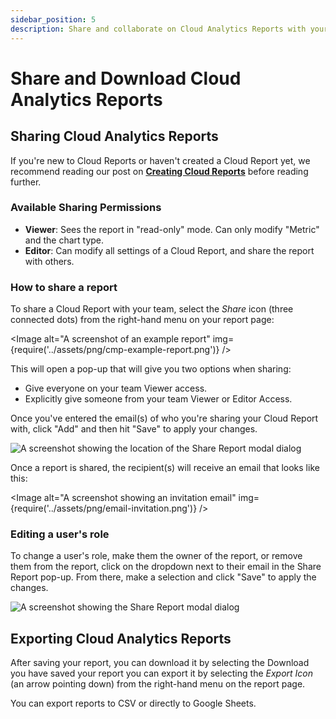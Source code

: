```yaml
---
sidebar_position: 5
description: Share and collaborate on Cloud Analytics Reports with your peers and team members.
---
```


# Share and Download Cloud Analytics Reports

## Sharing Cloud Analytics Reports

If you're new to Cloud Reports or haven't created a Cloud Report yet, we recommend reading our post on [**Creating Cloud Reports**](create-cloud-report/index.mdx) before reading further.

### Available Sharing Permissions

- **Viewer**: Sees the report in "read-only" mode. Can only modify "Metric" and the chart type.
- **Editor**: Can modify all settings of a Cloud Report, and share the report with others.

### How to share a report

To share a Cloud Report with your team, select the _Share_ icon (three connected dots) from the right-hand menu on your report page:


<Image
  alt="A screenshot of an example report"
  img={require('../assets/png/cmp-example-report.png')}
/>

This will open a pop-up that will give you two options when sharing:

- Give everyone on your team Viewer access.
- Explicitly give someone from your team Viewer or Editor Access.

Once you've entered the email(s) of who you're sharing your Cloud Report with, click "Add" and then hit "Save" to apply your changes.

![A screenshot showing the location of the Share Report modal dialog](../assets/gif/cmp-share-report-demo.gif)

Once a report is shared, the recipient(s) will receive an email that looks like this:

<Image
  alt="A screenshot showing an invitation email"
  img={require('../assets/png/email-invitation.png')}
/>

### Editing a user's role

To change a user's role, make them the owner of the report, or remove them from the report, click on the dropdown next to their email in the Share Report pop-up. From there, make a selection and click "Save" to apply the changes.

![A screenshot showing the Share Report modal dialog](../assets/png/cmp-share-report-dialog.png)

## Exporting Cloud Analytics Reports

After saving your report, you can download it by selecting the Download you have saved your report you can export it by selecting the _Export Icon_ (an arrow pointing down) from the right-hand menu on the report page.

You can export reports to CSV or directly to Google Sheets.
